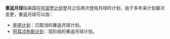 '''重返月球'''指美国在[[阿波罗计划|阿波罗计划]]登月之后再次登陆月球的计划，由于多年来计划屡次变更，重返月球可以指：
*[[星座计划|星座计划]]：已取消的重返月球计划。
*[[阿耳忒弥斯计划|阿耳忒弥斯计划]]：现阶段的重返月球计划。
{{disamb|cat=四字消歧义}}
